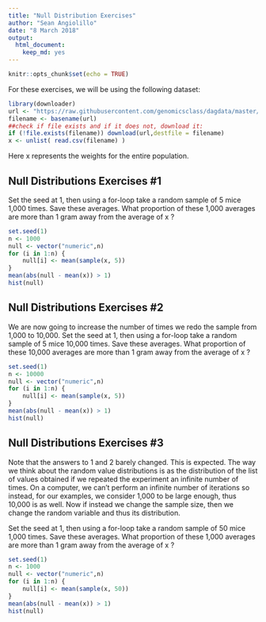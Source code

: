 ```yaml
---
title: "Null Distribution Exercises"
author: "Sean Angiolillo"
date: "8 March 2018"
output: 
  html_document: 
    keep_md: yes
---
```


```r
knitr::opts_chunk$set(echo = TRUE)
```

For these exercises, we will be using the following dataset:
```r
library(downloader) 
url <- "https://raw.githubusercontent.com/genomicsclass/dagdata/master/inst/extdata/femaleControlsPopulation.csv"
filename <- basename(url)
##check if file exists and if it does not, download it:
if (!file.exists(filename)) download(url,destfile = filename)
x <- unlist( read.csv(filename) )
```

Here x represents the weights for the entire population.

## Null Distributions Exercises #1

Set the seed at 1, then using a for-loop take a random sample of 5 mice 1,000 times. Save these averages. What proportion of these 1,000 averages are more than 1 gram away from the average of x ?

```r
set.seed(1)
n <- 1000
null <- vector("numeric",n)
for (i in 1:n) {
    null[i] <- mean(sample(x, 5))
}
mean(abs(null - mean(x)) > 1)
hist(null)
```

## Null Distributions Exercises #2

We are now going to increase the number of times we redo the sample from 1,000 to 10,000. Set the seed at 1, then using a for-loop take a random sample of 5 mice 10,000 times. Save these averages. What proportion of these 10,000 averages are more than 1 gram away from the average of x ?

```r
set.seed(1)
n <- 10000
null <- vector("numeric",n)
for (i in 1:n) {
    null[i] <- mean(sample(x, 5))
}
mean(abs(null - mean(x)) > 1)
hist(null)
```

## Null Distributions Exercises #3

Note that the answers to 1 and 2 barely changed. This is expected. The way we think about the random value distributions is as the distribution of the list of values obtained if we repeated the experiment an infinite number of times. On a computer, we can't perform an infinite number of iterations so instead, for our examples, we consider 1,000 to be large enough, thus 10,000 is as well. Now if instead we change the sample size, then we change the random variable and thus its distribution.

Set the seed at 1, then using a for-loop take a random sample of 50 mice 1,000 times. Save these averages. What proportion of these 1,000 averages are more than 1 gram away from the average of x ?

```r
set.seed(1)
n <- 1000
null <- vector("numeric",n)
for (i in 1:n) {
    null[i] <- mean(sample(x, 50))
}
mean(abs(null - mean(x)) > 1)
hist(null)
```

